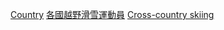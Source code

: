 {{Categories by country|nocat}}
{{Parent category}}

[[Category:奧運越野滑雪運動員|Country]]
[[Category:各國越野滑雪運動員|]]
[[Category:冬季奧運各國各項目運動員|Cross-country skiing]]